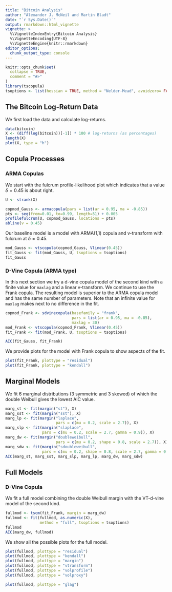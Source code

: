 ```yaml
---
title: "Bitcoin Analysis"
author: "Alexander J. McNeil and Martin Bladt"
date: "`r Sys.Date()`"
output: rmarkdown::html_vignette
vignette: >
  %\VignetteIndexEntry{Bitcoin Analysis}
  %\VignetteEncoding{UTF-8}
  %\VignetteEngine{knitr::rmarkdown}
editor_options: 
  chunk_output_type: console
---
```


```r
knitr::opts_chunk$set(
  collapse = TRUE,
  comment = "#>"
)
library(tscopula)
tsoptions <- list(hessian = TRUE, method = "Nelder-Mead", avoidzero= FALSE)

```

## The Bitcoin Log-Return Data

We first load the data and calculate log-returns.

```r
data(bitcoin)
X <- (diff(log(bitcoin))[-1]) * 100 # log-returns (as percentages)
length(X)
plot(X, type = "h")
```

## Copula Processes

### ARMA Copulas

We start with the fulcrum profile-likelihood plot which indicates that a value $\delta = 0.45$ is about right.

```r
U <- strank(X)

copmod_Gauss <- armacopula(pars = list(ar = 0.95, ma = -0.85))
pts <- seq(from=0.01, to=0.99, length=51) + 0.005
profilefulcrum(U, copmod_Gauss, locations = pts)
abline(v = 0.45)
```

Our baseline model is a model with ARMA(1,1) copula and v-transform with fulcrum at $\delta=0.45$.

```r
mod_Gauss <- vtscopula(copmod_Gauss, Vlinear(0.45))
fit_Gauss <- fit(mod_Gauss, U, tsoptions = tsoptions)
fit_Gauss
```

### D-Vine Copula (ARMA type)

In this next section we try a d-vine copula model of the second kind with a finite value for `maxlag` and a linear v-transform. We continue to use the Frank copula. The resulting model is superior to the ARMA copula model and has the same number of parameters. Note that an infinite value for `maxlag` makes next to no difference in the fit.

```r
copmod_Frank <- sdvinecopula(basefamily = "frank",
                             pars = list(ar = 0.95, ma = -0.85),
                             maxlag = 30)
mod_Frank <- vtscopula(copmod_Frank, Vlinear(0.45))
fit_Frank <- fit(mod_Frank, U, tsoptions = tsoptions)

AIC(fit_Gauss, fit_Frank)
```

We provide plots for the model with Frank copula to show aspects of the fit.

```r
plot(fit_Frank, plottype = "residual")
plot(fit_Frank, plottype = "kendall")
```

## Marginal Models

We fit 6 marginal distributions (3 symmetric and 3 skewed) of which the double Weibull gives the lowest AIC value.

```r
marg_st <- fit(margin("st"), X)
marg_sst <- fit(margin("sst"), X)
marg_lp <- fit(margin("laplace", 
                      pars = c(mu = 0.2, scale = 2.7)), X)
marg_slp <- fit(margin("slaplace", 
                pars = c(mu = 0.2, scale = 2.7, gamma = 0.9)), X)
marg_dw <- fit(margin("doubleweibull", 
                      pars = c(mu = 0.2, shape = 0.8, scale = 2.7)), X)
marg_sdw <- fit(margin("sdoubleweibull", 
                pars = c(mu = 0.2, shape = 0.8, scale = 2.7, gamma = 0.9)), X)
AIC(marg_st, marg_sst, marg_slp, marg_lp, marg_dw, marg_sdw)
```

## Full Models

### D-Vine Copula

We fit a full model combining the double Weibull margin with the VT-d-vine model of the second kind.

```r
fullmod <- tscm(fit_Frank, margin = marg_dw)
fullmod <- fit(fullmod, as.numeric(X), 
               method = "full", tsoptions = tsoptions)
fullmod
AIC(marg_dw, fullmod)
```

We show all the possible plots for the full model.

```r
plot(fullmod, plottype = "residual")
plot(fullmod, plottype = "kendall")
plot(fullmod, plottype = "margin")
plot(fullmod, plottype = "vtransform")
plot(fullmod, plottype = "volprofile")
plot(fullmod, plottype = "volproxy")
```

```r
plot(fullmod, plottype = "glag")
```



